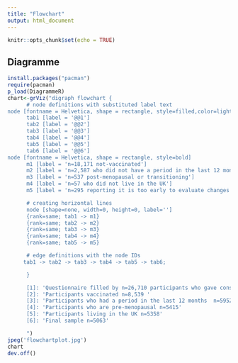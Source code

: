 ```yaml
---
title: "Flowchart"
output: html_document
---
```


```r
knitr::opts_chunk$set(echo = TRUE)
```


## Diagramme
```r
install.packages("pacman")
require(pacman)
p_load(DiagrammeR)
chart<-grViz("digraph flowchart {
      # node definitions with substituted label text
node [fontname = Helvetica, shape = rectangle, style=filled,color=lightgrey]        
      tab1 [label = '@@1']
      tab2 [label = '@@2']
      tab3 [label = '@@3']
      tab4 [label = '@@4']
      tab5 [label = '@@5']
      tab6 [label = '@@6']
node [fontname = Helvetica, shape = rectangle, style=bold]        
      m1 [label = 'n=18,171 not-vaccinated']
      m2 [label = 'n=2,587 who did not have a period in the last 12 months']
      m3 [label = 'n=537 post-menopausal or transitioning']
      m4 [label = 'n=57 who did not live in the UK']
      m5 [label = 'n=295 reporting it is too early to evaluate changes']

      # creating horizontal lines
      node [shape=none, width=0, height=0, label='']
      {rank=same; tab1 -> m1}
      {rank=same; tab2 -> m2}
      {rank=same; tab3 -> m3}
      {rank=same; tab4 -> m4}
      {rank=same; tab5 -> m5}

      # edge definitions with the node IDs
     tab1 -> tab2 -> tab3 -> tab4 -> tab5 -> tab6;

      }

      [1]: 'Questionnaire filled by n=26,710 participants who gave consent'
      [2]: 'Participants vaccinated n=8,539 '
      [3]: 'Participants who had a period in the last 12 months  n=5952'
      [4]: 'Participants who are pre-menopausal n=5415'
      [5]: 'Participants living in the UK n=5358'
      [6]: 'Final sample n=5063'

      ")
jpeg('flowchartplot.jpg')
chart
dev.off()
```


